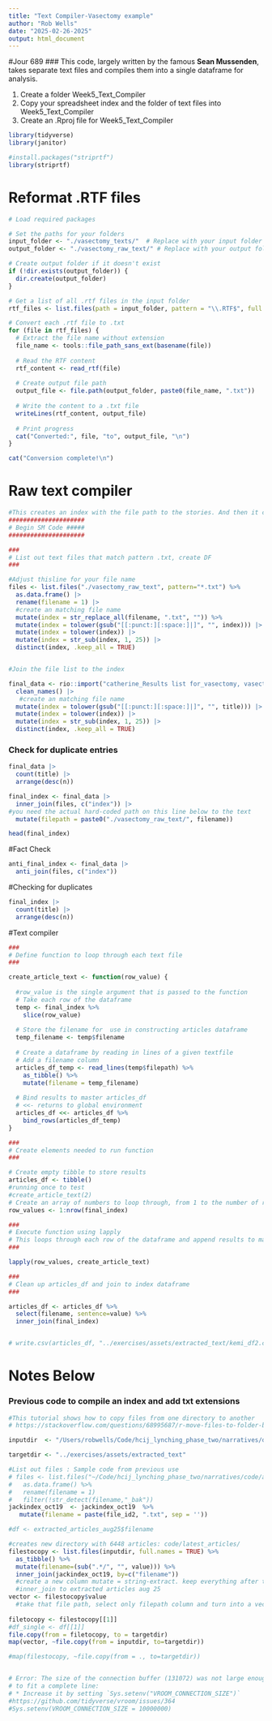 ```yaml
---
title: "Text Compiler-Vasectomy example"
author: "Rob Wells"
date: "2025-02-26-2025"
output: html_document
---
```


#Jour 689 \### This code, largely written by the famous **Sean Mussenden**, takes separate text files and compiles them into a single dataframe for analysis.

1)  Create a folder Week5_Text_Compiler
2)  Copy your spreadsheet index and the folder of text files into Week5_Text_Compiler
3)  Create an .Rproj file for Week5_Text_Compiler

```r
library(tidyverse)
library(janitor)

#install.packages("striprtf")
library(striprtf)

```
# Reformat .RTF files
```r
# Load required packages

# Set the paths for your folders
input_folder <- "./vasectomy_texts/"  # Replace with your input folder path
output_folder <- "./vasectomy_raw_text/" # Replace with your output folder path

# Create output folder if it doesn't exist
if (!dir.exists(output_folder)) {
  dir.create(output_folder)
}

# Get a list of all .rtf files in the input folder
rtf_files <- list.files(path = input_folder, pattern = "\\.RTF$", full.names = TRUE)

# Convert each .rtf file to .txt
for (file in rtf_files) {
  # Extract the file name without extension
  file_name <- tools::file_path_sans_ext(basename(file))
  
  # Read the RTF content
  rtf_content <- read_rtf(file)
  
  # Create output file path
  output_file <- file.path(output_folder, paste0(file_name, ".txt"))
  
  # Write the content to a .txt file
  writeLines(rtf_content, output_file)
  
  # Print progress
  cat("Converted:", file, "to", output_file, "\n")
}

cat("Conversion complete!\n")
```



# Raw text compiler

```r
#This creates an index with the file path to the stories. And then it compiles the stories into a dataframe
#####################
# Begin SM Code #####
#####################

###
# List out text files that match pattern .txt, create DF
###

#Adjust thisline for your file name
files <- list.files("./vasectomy_raw_text", pattern="*.txt") %>% 
  as.data.frame() |> 
  rename(filename = 1) |> 
  #create an matching file name
  mutate(index = str_replace_all(filename, ".txt", "")) %>%
  mutate(index = tolower(gsub("[[:punct:][:space:]|]", "", index))) |> 
  mutate(index = tolower(index)) |> 
  mutate(index = str_sub(index, 1, 25)) |> 
  distinct(index, .keep_all = TRUE)


#Join the file list to the index

final_data <- rio::import("catherine_Results list for_vasectomy, vasectomies.XLSX") |> 
  clean_names() |> 
   #create an matching file name
  mutate(index = tolower(gsub("[[:punct:][:space:]|]", "", title))) |> 
  mutate(index = tolower(index)) |> 
  mutate(index = str_sub(index, 1, 25)) |> 
  distinct(index, .keep_all = TRUE)
```

### Check for duplicate entries
```r

final_data |> 
  count(title) |> 
  arrange(desc(n))
```



```r

final_index <- final_data |> 
  inner_join(files, c("index")) |> 
#you need the actual hard-coded path on this line below to the text
  mutate(filepath = paste0("./vasectomy_raw_text/", filename))

head(final_index)
```
#Fact Check

```r

anti_final_index <- final_data |> 
  anti_join(files, c("index"))

```

#Checking for duplicates
```r
final_index |> 
  count(title) |> 
  arrange(desc(n))

```



#Text compiler

```r
###
# Define function to loop through each text file 
###

create_article_text <- function(row_value) {
  
  #row_value is the single argument that is passed to the function
  # Take each row of the dataframe
  temp <- final_index %>%
    slice(row_value)
  
  # Store the filename for  use in constructing articles dataframe
  temp_filename <- temp$filename
  
  # Create a dataframe by reading in lines of a given textfile
  # Add a filename column 
  articles_df_temp <- read_lines(temp$filepath) %>%
    as_tibble() %>%
    mutate(filename = temp_filename)
  
  # Bind results to master articles_df
  # <<- returns to global environment
  articles_df <<- articles_df %>%
    bind_rows(articles_df_temp)
}

###
# Create elements needed to run function
###

# Create empty tibble to store results
articles_df <- tibble()
#running once to test
#create_article_text(2) 
# Create an array of numbers to loop through, from 1 to the number of rows in our index dataframe 
row_values <- 1:nrow(final_index)

###
# Execute function using lapply
# This loops through each row of the dataframe and append results to master file
###

lapply(row_values, create_article_text)

###
# Clean up articles_df and join to index dataframe
###

articles_df <- articles_df %>%
  select(filename, sentence=value) %>%
  inner_join(final_index)


# write.csv(articles_df, "../exercises/assets/extracted_text/kemi_df2.csv")

```

# Notes Below

### Previous code to compile an index and add txt extensions

```r
#This tutorial shows how to copy files from one directory to another
# https://stackoverflow.com/questions/68995687/r-move-files-to-folder-based-on-list-or-column

inputdir  <- "/Users/robwells/Code/hcij_lynching_phase_two/narratives/data/articles_june_22_2024" 

targetdir <- "../exercises/assets/extracted_text" 
```

```r

#List out files : Sample code from previous use
# files <- list.files("~/Code/hcij_lynching_phase_two/narratives/code/articles_oct_19", pattern="*.txt") %>% 
#   as.data.frame() %>%
#   rename(filename = 1) 
#   filter(!str_detect(filename,"_bak"))
jackindex_oct19  <- jackindex_oct19  %>% 
   mutate(filename = paste(file_id2, ".txt", sep = ''))

#df <- extracted_articles_aug25$filename 

#creates new directory with 6448 articles: code/latest_articles/
filestocopy <- list.files(inputdir, full.names = TRUE) %>% 
  as_tibble() %>% 
  mutate(filename=(sub(".*/", "", value))) %>% 
  inner_join(jackindex_oct19, by=c("filename")) 
  #create a new column mutate = string-extract. keep everything after the last slash
  #inner_join to extracted articles aug 25
vector <- filestocopy$value
  #take that file path, select only filepath column and turn into a vector
  
filetocopy <- filestocopy[[1]]
#df_single <- df[[1]]
file.copy(from = filetocopy, to = targetdir)
map(vector, ~file.copy(from = inputdir, to=targetdir))

#map(filestocopy, ~file.copy(from = ., to=targetdir))


# Error: The size of the connection buffer (131072) was not large enough
# to fit a complete line:
# * Increase it by setting `Sys.setenv("VROOM_CONNECTION_SIZE")`
#https://github.com/tidyverse/vroom/issues/364
#Sys.setenv(VROOM_CONNECTION_SIZE = 10000000)
```
